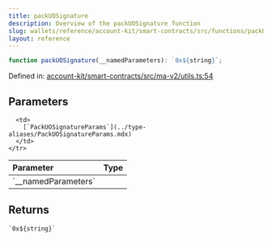 ```yaml
---
title: packUOSignature
description: Overview of the packUOSignature function
slug: wallets/reference/account-kit/smart-contracts/src/functions/packUOSignature
layout: reference
---
```


```ts
function packUOSignature(__namedParameters): `0x${string}`;
```

Defined in: [account-kit/smart-contracts/src/ma-v2/utils.ts:54](https://github.com/alchemyplatform/aa-sdk/blob/08da565ff1e1b5bcae4581d79993c4ed9e522c16/account-kit/smart-contracts/src/ma-v2/utils.ts#L54)

## Parameters

<table>
  <thead>
    <tr>
      <th align="left">Parameter</th>
      <th align="left">Type</th>
    </tr>
  </thead>

  <tbody>
    <tr>
      <td>
        `__namedParameters`
      </td>

      <td>
        [`PackUOSignatureParams`](../type-aliases/PackUOSignatureParams.mdx)
      </td>
    </tr>

  </tbody>
</table>

## Returns

`` `0x${string}` ``

